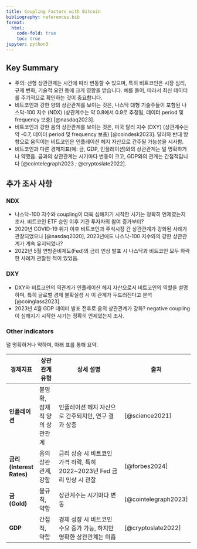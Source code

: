 ```yaml
---
title: Coupling Factors with Bitcoin
bibliography: references.bib
format:
  html:
    code-fold: true
    toc: true
jupyter: python3
---
```


## Key Summary
- 주의: 선형 상관관계는 시간에 따라 변동할 수 있으며, 특히 비트코인은 시장 심리, 규제 변화, 기술적 요인 등에 크게 영향을 받습니다. 예를 들어, 따라서 최신 데이터를 주기적으로 확인하는 것이 중요합니다.  
- 비트코인과 강한 양의 상관관계를 보이는 것은, 나스닥 대형 기술주들이 포함된 나스닥-100 지수 (NDX) (상관계수는 약 0.8에서 0.9로 추정됨, 데이터 period 및 frequency 보충) [@nasdaq2023].  
- 비트코인과 강한 음의 상관관계를 보이는 것은, 미국 달러 지수 (DXY) (상관계수는 약 -0.7, 데이터 period 및 frequency 보충) [@coindesk2023]. 달러와 반대 방향으로 움직이는 비트코인은 인플레이션 헤지 자산으로 간주될 가능성을 시사함. 
- 비트코인과 다른 경제지표(예: 금, GDP, 인플레이션)와의 상관관계는 덜 명확하거나 약했음.  금과의 상관관계는 시기마다 변동이 크고, GDP와의 관계는 간접적입니다 [@cointelegraph2023 ; @cryptoslate2022].  

## 추가 조사 사항  
### NDX
- 나스닥-100 지수와 coupling이 더욱 심해지기 시작한 시기는 정확히 언제였는지 조사. 비트코인 ETF 승인 이후 기관 투자자의 참여 증가부터? 
- 2020년 COVID-19 위기 이후 비트코인과 주식시장 간 상관관계가 강화된 사례가 관찰되었으나 [@nasdaq2020], 2023년에도 나스닥-100 지수와의 강한 상관관계가 계속 유지되었나?
-  2022년 5월 연방준비제도(Fed)의 금리 인상 발표 시 나스닥과 비트코인 모두 하락한 사례가 관찰된 적이 있었음.

### DXY
- DXY와 비트코인의 역관계가 인플레이션 헤지 자산으로서 비트코인의 역할을 설명하며, 특히 글로벌 경제 불확실성 시 이 관계가 두드러진다고 분석 [@coinglass2023].  
- 2023년 4월 GDP 데이터 발표 전후로 음의 상관관계가 강화? negative coupling이 심해지기 시작한 시기는 정확히 언제였는지 조사.  

### Other indicators 
덜 명확하거나 약하며, 아래 표를 통해 요약.  

| 경제지표 | 상관관계 유형 | 상세 설명 | 출처 |
|----------|------------------|------------------------------------------------------------|------------------|
| **인플레이션** | 불명확, 잠재적 양의 상관관계 | 인플레이션 헤지 자산으로 간주되지만, 연구 결과 상충 | [@science2021] |
| **금리 (Interest Rates)** | 음의 상관관계, 강함 | 금리 상승 시 비트코인 가격 하락, 특히 2022~2023년 Fed 금리 인상 시 관찰 | [@forbes2024] |
| **금 (Gold)** | 불규칙, 약함 | 상관계수는 시기마다 변동 | [@cointelegraph2023] |
| **GDP** | 간접적, 약함 | 경제 성장 시 비트코인 수요 증가 가능, 하지만 명확한 상관관계는 미흡 | [@cryptoslate2022] |                                                   |


